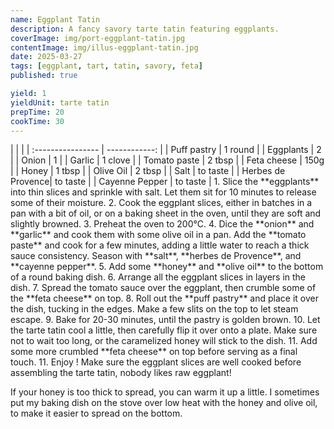 ```yaml
---
name: Eggplant Tatin
description: A fancy savory tarte tatin featuring eggplants.
coverImage: img/port-eggplant-tatin.jpg
contentImage: img/illus-eggplant-tatin.jpg
date: 2025-03-27
tags: [eggplant, tart, tatin, savory, feta]
published: true

yield: 1
yieldUnit: tarte tatin
prepTime: 20
cookTime: 30
---
```


<Ingredients>
|                   |               |
| :---------------- | ------------: |
| Puff pastry       | 1 round       |
| Eggplants         | 2             |
| Onion             | 1             |
| Garlic            | 1 clove       |
| Tomato paste      | 2 tbsp        |
| Feta cheese       | 150g          |
| Honey             | 1 tbsp        |
| Olive Oil         | 2 tbsp        |
| Salt              | to taste      |
| Herbes de Provence| to taste      |
| Cayenne Pepper    | to taste      |
</Ingredients>

<Instructions> 
1. Slice the **eggplants** into thin slices and sprinkle with salt. 
Let them sit for 10 minutes to release some of their moisture.
2. Cook the eggplant slices, either in batches in a pan with a bit of oil, 
or on a baking sheet in the oven, until they are soft and slightly browned.
3. Preheat the oven to 200°C. 
4. Dice the **onion** and **garlic** and cook them with some olive oil 
in a pan. Add the **tomato paste** and cook for a few minutes, 
adding a little water to reach a thick sauce consistency.
Season with **salt**, **herbes de Provence**, and **cayenne pepper**.
5. Add some **honey** and **olive oil** to the bottom of a round baking dish.
6. Arrange all the eggplant slices in layers in the dish.
7. Spread the tomato sauce over the eggplant, then crumble some of the **feta cheese** on top.
8. Roll out the **puff pastry** and place it over the dish, tucking in the edges. 
Make a few slits on the top to let steam escape.
9. Bake for 20-30 minutes, until the pastry is golden brown.
10. Let the tarte tatin cool a little, then carefully flip it over onto a plate.
Make sure not to wait too long, or the caramelized honey will stick to the dish.
11. Add some more crumbled **feta cheese** on top before serving as a final touch.
11. Enjoy !
</Instructions>

<InfoBox title="Tip!">
Make sure the eggplant slices are well cooked before assembling the tarte tatin, 
nobody likes raw eggplant!

If your honey is too thick to spread, you can warm it up a little. I sometimes put 
my baking dish on the stove over low heat with the honey and olive oil,
to make it easier to spread on the bottom.
</InfoBox>